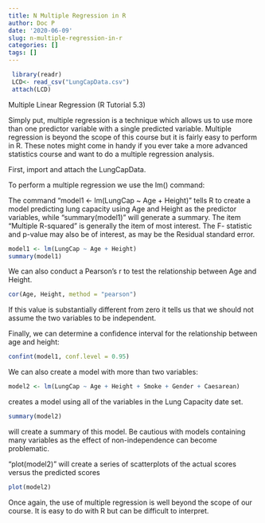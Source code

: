 ```yaml
---
title: N Multiple Regression in R
author: Doc P
date: '2020-06-09'
slug: n-multiple-regression-in-r
categories: []
tags: []
---
```

 ```r
  library(readr)
  LCD<- read_csv("LungCapData.csv")
  attach(LCD)
  ```

Multiple Linear Regression (R Tutorial 5.3)

Simply put, multiple regression is a technique which allows us to use more than one predictor variable with a single predicted variable. Multiple regression is beyond the scope of this course but it is fairly easy to perform in R. These notes might come in handy if you ever take a more advanced statistics course and want to do a multiple regression analysis.

First, import and attach the LungCapData.

To perform a multiple regression we use the lm() command:

 The command "model1 <- lm(LungCap ~ Age + Height)" tells R to create a model predicting
lung capacity using Age and Height as the predictor variables, while "summary(model1)" will generate a summary. The item “Multiple R-squared” is generally the item of most interest. The F- statistic and p-value may also be of interest, as may be the Residual standard error.

```r
model1 <- lm(LungCap ~ Age + Height)
summary(model1)
```

We can also conduct a Pearson’s r to test the relationship between Age and Height.

```r
cor(Age, Height, method = "pearson")
```


If this value is substantially different from zero it tells us that we should not assume the two variables to be independent.

Finally, we can determine a confidence interval for the relationship between age and height:

```r
confint(model1, conf.level = 0.95)
```

We can also create a model with more than two variables:

```r
model2 <- lm(LungCap ~ Age + Height + Smoke + Gender + Caesarean) 
```

creates a model using all of the variables in the Lung Capacity date set.

```r
summary(model2)
```

will create a summary of this model. Be cautious with models containing many variables as the effect of non-independence can become problematic.

"plot(model2)" will create a series of scatterplots of the actual scores versus the predicted scores

```r
plot(model2)
```

Once again, the use of multiple regression is well beyond the scope of our course.  It is easy to do with R but can be difficult to interpret.